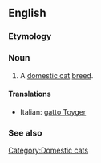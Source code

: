 ==English==

===Etymology===
{{blend|toy|tiger}}

===Noun===
{{en-noun|sg=[[Toyger]]}}

# A [[domestic cat]] [[breed]].

====Translations====
{{top}}
*Italian: [[gatto Toyger]]
{{mid}}

{{bottom}}

===See also===
{{wikipedia|Toyger}}
{{commonscat|Toyger cats}}

[[Category:Domestic cats]]